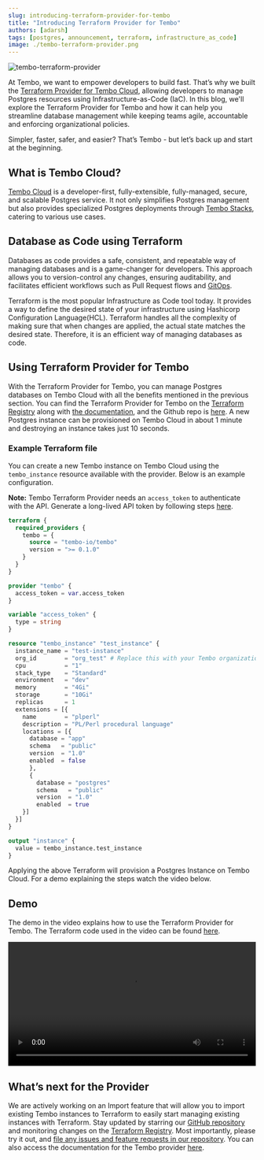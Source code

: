 ```yaml
---
slug: introducing-terraform-provider-for-tembo
title: "Introducing Terraform Provider for Tembo"
authors: [adarsh]
tags: [postgres, announcement, terraform, infrastructure_as_code]
image: ./tembo-terraform-provider.png
---
```


![tembo-terraform-provider](./images/tembo-terraform-provider.png)


At Tembo, we want to empower developers to build fast. That’s why we built the [Terraform Provider for Tembo Cloud](https://registry.terraform.io/providers/tembo-io/tembo), allowing developers to manage Postgres resources using Infrastructure-as-Code (IaC). In this blog, we'll explore the Terraform Provider for Tembo and how it can help you streamline database management while keeping teams agile, accountable and enforcing organizational policies.

Simpler, faster, safer, and easier? That’s Tembo - but let’s back up and start at the beginning.

## What is Tembo Cloud?

[Tembo Cloud](https://cloud.tembo.io/) is a developer-first, fully-extensible, fully-managed, secure, and scalable Postgres service. It not only simplifies Postgres management but also provides specialized Postgres deployments through [Tembo Stacks](https://tembo.io/blog/tembo-stacks-intro), catering to various use cases.

## Database as Code using Terraform

Databases as code provides a safe, consistent, and repeatable way of managing databases and is a game-changer for developers. This approach allows you to version-control any changes, ensuring auditability, and facilitates efficient workflows such as Pull Request flows and [GitOps](https://about.gitlab.com/topics/gitops/).

Terraform is the most popular Infrastructure as Code tool today. It provides a way to define the desired state of your infrastructure using Hashicorp Configuration Language(HCL). Terraform handles all the complexity of making sure that when changes are applied, the actual state matches the desired state. Therefore, it is an efficient way of managing databases as code.

## Using Terraform Provider for Tembo

With the Terraform Provider for Tembo, you can manage Postgres databases on Tembo Cloud with all the benefits mentioned in the previous section. You can find the Terraform Provider for Tembo on the [Terraform Registry](https://registry.terraform.io/providers/tembo-io/tembo) along with [the documentation](https://registry.terraform.io/providers/tembo-io/tembo/latest/docs/resources/), and the Github repo is [here](https://github.com/tembo-io/terraform-provider-tembo). A new Postgres instance can be provisioned on Tembo Cloud in about 1 minute and destroying an instance takes just 10 seconds.

### Example Terraform file

You can create a new Tembo instance on Tembo Cloud using the `tembo_instance` resource available with the provider. Below is an example configuration.

**Note:** Tembo Terraform Provider needs an `access_token` to authenticate with the API. Generate a long-lived API token by following steps [here](https://tembo.io/docs/tembo-cloud/security-and-authentication/api-authentication#create-a-long-lived-api-token).

```terraform
terraform {
  required_providers {
    tembo = {
      source = "tembo-io/tembo"
      version = ">= 0.1.0"
    }
  }
}

provider "tembo" {
  access_token = var.access_token
}

variable "access_token" {
  type = string
}

resource "tembo_instance" "test_instance" {
  instance_name = "test-instance"
  org_id        = "org_test" # Replace this with your Tembo organization id
  cpu           = "1"
  stack_type    = "Standard"
  environment   = "dev"
  memory        = "4Gi"
  storage       = "10Gi"
  replicas      = 1
  extensions = [{
    name        = "plperl"
    description = "PL/Perl procedural language"
    locations = [{
      database = "app"
      schema   = "public"
      version  = "1.0"
      enabled  = false
      },
      {
        database = "postgres"
        schema   = "public"
        version  = "1.0"
        enabled  = true
    }]
  }]
}

output "instance" {
  value = tembo_instance.test_instance
}
```

Applying the above Terraform will provision a Postgres Instance on Tembo Cloud. For a demo explaining the steps watch the video below.

## Demo

The demo in the video explains how to use the Terraform Provider for Tembo. The Terraform code used in the video can be found [here](https://github.com/tembo-io/terraform-provider-tembo/tree/main/examples/resource-creation).

<div class='w-full max-w-full min-w-full relative border-none overflow-hidden'>
  <video width='100%' controls>
    <source src="/videos/tembo-terraform-provider.mp4" type="video/mp4" />
  Your browser does not support the video tag.
  </video>
</div>


## What’s next for the Provider

We are actively working on an Import feature that will allow you to import existing Tembo instances to Terraform to easily start managing existing instances with Terraform. Stay updated by starring our [GitHub repository](https://github.com/tembo-io/terraform-provider-tembo) and monitoring changes on the [Terraform Registry](https://registry.terraform.io/providers/tembo-io/tembo). Most importantly, please try it out, and [file any issues and feature requests in our repository](https://github.com/tembo-io/terraform-provider-tembo/issues). You can also access the documentation for the Tembo provider [here](https://registry.terraform.io/providers/tembo-io/tembo/latest/docs).
